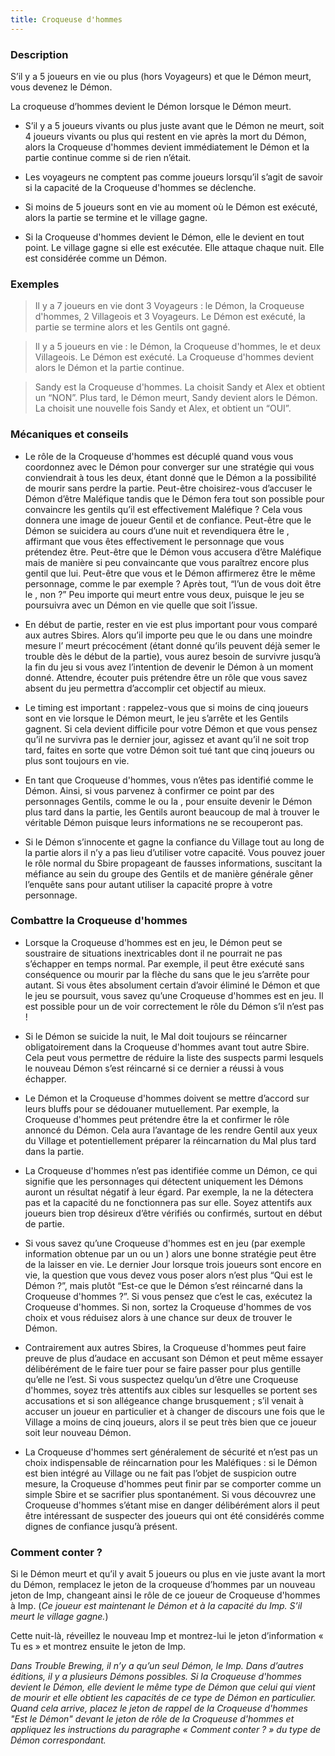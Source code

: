 ```yaml
---
title: Croqueuse d'hommes
---
```



<Role CROQUEUSE_D_HOMMES header />

### Description

S’il y a 5 joueurs en vie ou plus (hors Voyageurs) et que le Démon meurt, vous devenez le Démon.

La croqueuse d’hommes devient le Démon lorsque le Démon meurt.

-	S’il y a 5 joueurs vivants ou plus juste avant que le Démon ne meurt, soit 4 joueurs vivants ou plus qui restent en vie après la mort du Démon, alors la Croqueuse d'hommes devient immédiatement le Démon et la partie continue comme si de rien n’était.

-	Les voyageurs ne comptent pas comme joueurs lorsqu’il s’agit de savoir si la capacité de la Croqueuse d'hommes se déclenche.

-	Si moins de 5 joueurs sont en vie au moment où le Démon est exécuté, alors la partie se termine et le village gagne.

-	Si la Croqueuse d'hommes devient le Démon, elle le devient en tout point. Le village gagne si elle est exécutée. Elle attaque chaque nuit. Elle est considérée comme un Démon.

### Exemples 

> Il y a 7 joueurs en vie dont 3 Voyageurs : le Démon, la Croqueuse d'hommes, 2 Villageois et 3 Voyageurs. Le Démon est exécuté, la partie se termine alors et les Gentils ont gagné. 

> Il y a 5 joueurs en vie : le Démon, la Croqueuse d'hommes, le <Role BARON /> et deux Villageois. Le Démon est exécuté. La Croqueuse d'hommes devient alors le Démon et la partie continue.

> Sandy est la Croqueuse d'hommes. La <Role VOYANTE /> choisit Sandy et Alex et obtient un “NON”. Plus tard, le Démon meurt, Sandy devient alors le Démon. La <Role VOYANTE /> choisit une nouvelle fois Sandy et Alex, et obtient un “OUI”.

### Mécaniques et conseils

- Le rôle de la Croqueuse d'hommes est décuplé quand vous vous coordonnez avec le Démon pour converger sur une stratégie qui vous conviendrait à tous les deux, étant donné que le Démon a la possibilité de mourir sans perdre la partie. Peut-être choisirez-vous d’accuser le Démon d’être Maléfique tandis que le Démon fera tout son possible pour convaincre les gentils qu’il est effectivement Maléfique ? Cela vous donnera une image de joueur Gentil et de confiance. Peut-être que le Démon se suicidera au cours d’une nuit et revendiquera être le <Role GARDIEN />, affirmant que vous êtes effectivement le personnage que vous prétendez être. Peut-être que le Démon vous accusera d’être Maléfique mais de manière si peu convaincante que vous paraîtrez encore plus gentil que lui. Peut-être que vous et le Démon affirmerez être le même personnage, comme le <Role MAIRE /> par exemple ? Après tout, “l’un de vous doit être le <Role MAIRE />, non ?” Peu importe qui meurt entre vous deux, puisque le jeu se poursuivra avec un Démon en vie quelle que soit l’issue.

- En début de partie, rester en vie est plus important pour vous comparé aux autres Sbires. Alors qu’il importe peu que le <Role BARON /> ou dans une moindre mesure l’<Role EMPOISONNEUR /> meurt précocément (étant donné qu’ils peuvent déjà semer le trouble dès le début de la partie), vous aurez besoin de survivre jusqu’à la fin du jeu si vous avez l’intention de devenir le Démon à un moment donné. Attendre, écouter puis prétendre être un rôle que vous savez absent du jeu permettra d’accomplir cet objectif au mieux.

- Le timing est important : rappelez-vous que si moins de cinq joueurs sont en vie lorsque le Démon meurt, le jeu s’arrête et les Gentils gagnent. Si cela devient difficile pour votre Démon et que vous pensez qu’il ne survivra pas le dernier jour, agissez et avant qu’il ne soit trop tard, faites en sorte que votre Démon soit tué tant que cinq joueurs ou plus sont toujours en vie.

- En tant que Croqueuse d'hommes, vous n’êtes pas identifié comme le Démon. Ainsi, si vous parvenez à confirmer ce point par des personnages Gentils, comme le <Role MERCENAIRE /> ou la <Role VOYANTE />, pour ensuite devenir le Démon plus tard dans la partie, les Gentils auront beaucoup de mal à trouver le véritable Démon puisque leurs informations ne se recouperont pas. 

- Si le Démon s’innocente et gagne la confiance du Village tout au long de la partie alors il n’y a pas lieu d’utiliser votre capacité. Vous pouvez jouer le rôle normal du Sbire propageant de fausses informations, suscitant la méfiance au sein du groupe des Gentils et de manière générale gêner l’enquête sans pour autant utiliser la capacité propre à votre personnage.

### Combattre la Croqueuse d'hommes

- Lorsque la Croqueuse d'hommes est en jeu, le Démon peut se soustraire de situations inextricables dont il ne pourrait ne pas s’échapper en temps normal. Par exemple, il peut être exécuté sans conséquence ou mourir par la flèche du <Role MERCENAIRE /> sans que le jeu s’arrête pour autant. Si vous êtes absolument certain d’avoir éliminé le Démon et que le jeu se poursuit, vous savez qu’une Croqueuse d'hommes est en jeu.  Il est possible pour un <Role GARDIEN /> de voir correctement le rôle du Démon s’il n’est pas <Role SOULARD /> !

- Si le Démon se suicide la nuit, le Mal doit toujours se réincarner obligatoirement dans la Croqueuse d'hommes avant tout autre Sbire. Cela peut vous permettre de réduire la liste des suspects parmi lesquels le nouveau Démon s’est réincarné si ce dernier a réussi à vous échapper.

- Le Démon et la Croqueuse d'hommes doivent se mettre d’accord sur leurs bluffs pour se dédouaner mutuellement. Par exemple, la Croqueuse d'hommes peut prétendre être la <Role LAVANDIERE /> et confirmer le rôle annoncé du Démon. Cela aura l’avantage de les rendre Gentil aux yeux du Village et potentiellement préparer la réincarnation du Mal plus tard dans la partie.

- La Croqueuse d'hommes n’est pas identifiée comme un Démon, ce qui signifie que les personnages qui détectent uniquement les Démons auront un résultat négatif à leur égard. Par exemple, la <Role VOYANTE /> ne la détectera pas et la capacité du <Role MERCENAIRE /> ne fonctionnera pas sur elle. Soyez attentifs aux joueurs bien trop désireux d’être vérifiés ou confirmés, surtout en début de partie.

- Si vous savez qu’une Croqueuse d'hommes est en jeu (par exemple information obtenue par un <Role ENQUETEUR /> ou un <Role GARDIEN />) alors une bonne stratégie peut être de la laisser en vie. Le dernier Jour lorsque trois joueurs sont encore en vie, la question que vous devez vous poser alors n’est plus “Qui est le Démon ?”, mais plutôt “Est-ce que le Démon s’est réincarné dans la Croqueuse d'hommes ?”. Si vous pensez que c’est le cas, exécutez la Croqueuse d'hommes. Si non, sortez la Croqueuse d'hommes de vos choix et vous réduisez alors à une chance sur deux de trouver le Démon.

- Contrairement aux autres Sbires, la Croqueuse d'hommes peut faire preuve de plus d’audace en accusant son Démon et peut même essayer délibérément de le faire tuer pour se faire passer pour plus gentille qu’elle ne l’est. Si vous suspectez quelqu’un d’être une Croqueuse d'hommes, soyez très attentifs aux cibles sur lesquelles se portent ses accusations et si son allégeance change brusquement ; s’il venait à accuser un joueur en particulier et à changer de discours une fois que le Village a moins de cinq joueurs, alors il se peut très bien que ce joueur soit leur nouveau Démon.

- La Croqueuse d'hommes sert généralement de sécurité et n’est pas un choix indispensable de réincarnation pour les Maléfiques : si le Démon est bien intégré au Village ou ne fait pas l’objet de suspicion outre mesure, la Croqueuse d'hommes peut finir par se comporter comme un simple Sbire et se sacrifier plus spontanément. Si vous découvrez une Croqueuse d'hommes s’étant mise en danger délibérément alors il peut être intéressant de suspecter des joueurs qui ont été considérés comme dignes de confiance jusqu’à présent.

### Comment conter ?

Si le Démon meurt et qu’il y avait 5 joueurs ou plus en vie juste avant la mort du Démon, remplacez le jeton de la croqueuse d’hommes par un nouveau jeton de Imp, changeant ainsi le rôle de ce joueur de Croqueuse d'hommes à Imp. (_Ce joueur est maintenant le Démon et à la capacité du Imp. S’il meurt le village gagne._)

Cette nuit-là, réveillez le nouveau Imp et montrez-lui le jeton d’information « Tu es » et montrez ensuite le jeton de Imp.

_Dans Trouble Brewing,  il n’y a qu’un seul Démon, le Imp. Dans d’autres éditions, il y a plusieurs Démons possibles. Si la Croqueuse d'hommes devient le Démon, elle devient le même type de Démon que celui qui vient de mourir et elle obtient les capacités de ce type de Démon en particulier. Quand cela arrive, placez le jeton de rappel de la Croqueuse d'hommes "Est le Démon" devant le jeton de rôle de la Croqueuse d'hommes et appliquez les instructions du paragraphe « Comment conter ? » du type de Démon correspondant._

